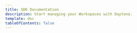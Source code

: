 ```yaml
---
title: SDK Documentation
description: Start managing your Workspaces with Daytona.
template: doc
tableOfContents: false
---
```



<DocumentList title="About">
  <DocumentListItem
    title="Getting Started"
    subtitle="Learn about Daytona SDK and how it can help you manage your development environments."
    href="sdk/getting-started"
  />
  <DocumentListItem
    title="Configuration"
    subtitle="Get started with Daytona SDK and learn how to use and configure your development environments."
    href="sdk/configuration"
  />
</DocumentList>

<DocumentList title="Workspaces">
  <DocumentListItem
    title="Management"
    subtitle="Learn how to create, manage, and remove workspaces using the Daytona SDK."
    href="sdk/workspace-management"
  />
</DocumentList>

<DocumentList title="Agent Toolbox">
  <DocumentListItem
    title="File System Operations"
    subtitle="Learn how to manage files and directories in your Workspaces using the Daytona SDK."
    href="sdk/file-system-operations"
  />
  <DocumentListItem
    title="Git Operations"
    subtitle="Learn how to manage Git repositories in your Workspaces using the Daytona SDK."
    href="sdk/git-operations"
  />
  <DocumentListItem
    title="Process & Code Execution"
    subtitle="Learn about running commands and code in isolated environments using the Daytona SDK."
    href="sdk/process-code-execution"
  />
  <DocumentListItem
    title="Language Server Protocol"
    subtitle="Learn how to use Language Server Protocol (LSP) support in your Workspaces using the Daytona SDK."
    href="sdk/language-server-protocol"
  />
</DocumentList>
